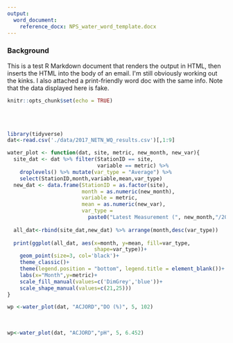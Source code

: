 ```yaml
---
output: 
  word_document:
    reference_docx: NPS_water_word_template.docx
---
```


### Background 
This is a test R Markdown document that renders the output in HTML, then inserts the HTML into the body of an email. I\'m still obviously working out the kinks. I also attached a print-friendly word doc with the same info. Note that the data displayed here is fake.

```r
knitr::opts_chunk$set(echo = TRUE)
```
<br>
<br>
```r
library(tidyverse)
dat<-read.csv('./data/2017_NETN_WQ_results.csv')[,1:9]

water_plot <- function(dat, site, metric, new_month, new_var){
  site_dat <- dat %>% filter(StationID == site, 
                             variable == metric) %>% 
    droplevels() %>% mutate(var_type = "Average") %>% 
    select(StationID,month,variable,mean,var_type)
  new_dat <- data.frame(StationID = as.factor(site),
                        month = as.numeric(new_month),
                        variable = metric,
                        mean = as.numeric(new_var),
                        var_type = 
                          paste0("Latest Measurement (", new_month,"/2019)" ))
  
  all_dat<-rbind(site_dat,new_dat) %>% arrange(month,desc(var_type))
  
  print(ggplot(all_dat, aes(x=month, y=mean, fill=var_type,
                            shape=var_type))+
    geom_point(size=3, col='black')+
    theme_classic()+
    theme(legend.position = "bottom", legend.title = element_blank())+
    labs(x="Month",y=metric)+
    scale_fill_manual(values=c('DimGrey','blue'))+
    scale_shape_manual(values=c(21,25)))
}
```

```r
wp <-water_plot(dat, "ACJORD","DO (%)", 5, 102)

```

<br>

```r
wp<-water_plot(dat, "ACJORD","pH", 5, 6.452)

```



